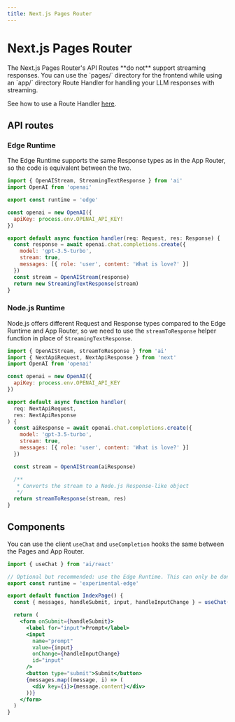 ```yaml
---
title: Next.js Pages Router
---
```



# Next.js Pages Router

<Callout>
  The Next.js Pages Router's API Routes **do not** support streaming responses.
  You can use the `pages/` directory for the frontend while using an `app/`
  directory Route Handler for handling your LLM responses with streaming.

See how to use a Route Handler [here](https://sdk.vercel.ai/docs/guides/frameworks/nextjs-app#route-handlers).

</Callout>

## API routes

### Edge Runtime

The Edge Runtime supports the same Response types as in the App Router, so the code is equivalent between the two.

```jsx
import { OpenAIStream, StreamingTextResponse } from 'ai'
import OpenAI from 'openai'

export const runtime = 'edge'

const openai = new OpenAI({
  apiKey: process.env.OPENAI_API_KEY!
})

export default async function handler(req: Request, res: Response) {
  const response = await openai.chat.completions.create({
    model: 'gpt-3.5-turbo',
    stream: true,
    messages: [{ role: 'user', content: 'What is love?' }]
  })
  const stream = OpenAIStream(response)
  return new StreamingTextResponse(stream)
}
```

### Node.js Runtime

Node.js offers different Request and Response types compared to the Edge Runtime and App Router, so we need to use the `streamToResponse` helper function
in place of `StreamingTextResponse`.

```jsx
import { OpenAIStream, streamToResponse } from 'ai'
import { NextApiRequest, NextApiResponse } from 'next'
import OpenAI from 'openai'

const openai = new OpenAI({
  apiKey: process.env.OPENAI_API_KEY
})

export default async function handler(
  req: NextApiRequest,
  res: NextApiResponse
) {
  const aiResponse = await openai.chat.completions.create({
    model: 'gpt-3.5-turbo',
    stream: true,
    messages: [{ role: 'user', content: 'What is love?' }]
  })

  const stream = OpenAIStream(aiResponse)

  /**
   * Converts the stream to a Node.js Response-like object
   */
  return streamToResponse(stream, res)
}
```

## Components

You can use the client `useChat` and `useCompletion` hooks the same between the Pages and App Router.

```jsx
import { useChat } from 'ai/react'

// Optional but recommended: use the Edge Runtime. This can only be done at the page level, not inside nested components.
export const runtime = 'experimental-edge'

export default function IndexPage() {
  const { messages, handleSubmit, input, handleInputChange } = useChat()

  return (
    <form onSubmit={handleSubmit}>
      <label for="input">Prompt</label>
      <input
        name="prompt"
        value={input}
        onChange={handleInputChange}
        id="input"
      />
      <button type="submit">Submit</button>
      {messages.map((message, i) => (
        <div key={i}>{message.content}</div>
      ))}
    </form>
  )
}
```
